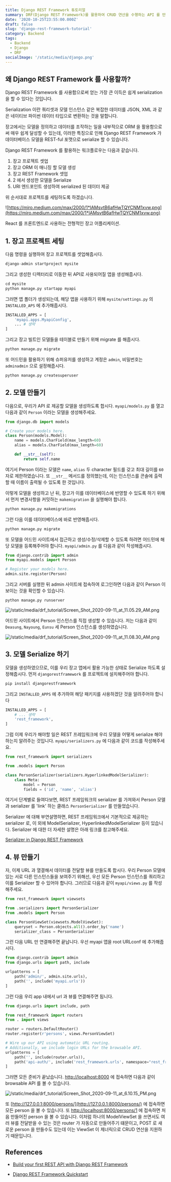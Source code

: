 ```yaml
---
title: Django REST Framework 튜토리얼
summary: DRF(Django REST Framework)를 활용하여 CRUD 연산을 수행하는 API 를 만들어 봅시다.
date: '2020-10-25T23:55:00.000Z'
draft: false
slug: 'django-rest-framework-tutorial'
category: Backend
tags:
  - Backend
  - Django
  - DRF
socialImage: '/static/media/django.png'
---
```


## 왜 Django REST Framework 를 사용할까?

Django REST Framework 를 사용함으로써 얻는 가장 큰 이득은 쉽게 serialization 을 할 수 있다는 것입니다.

Serialization 이란 쿼리셋과 모델 인스턴스 같은 복잡한 데이터를 JSON, XML 과 같은 네이티브 파이썬 데이터 타입으로 변환하는 것을 말합니다.

장고에서는 모델을 정의하고 데이터를 조작하는 일을 내부적으로 ORM 을 활용함으로써 매우 쉽게 달성할 수 있는데, 이러한 특징으로 인해 Django REST Framework 가 데이터베이스 모델을 REST-ful 포맷으로 serialize 할 수 있습니다.

Django REST Framework 를 활용하는 워크플로우는 다음과 같습니다.

1. 장고 프로젝트 셋업
2. 장고 ORM 이 매니징 할 모델 생성
3. 장고 REST Framework 셋업
4. 2 에서 생성한 모델을 Serialize
5. URI 엔드포인트 생성하여 serialized 된 데이터 제공

위 순서대로 프로젝트를 세팅하도록 하겠습니다.

![https://miro.medium.com/max/2000/1*lAMsvtB6afHwTQYCNM1xvw.png](https://miro.medium.com/max/2000/1*lAMsvtB6afHwTQYCNM1xvw.png)

React 를 프론트엔드로 사용하는 전형적인 장고 어플리케이션.

## 1. 장고 프로젝트 세팅

다음 명령을 실행하여 장고 프로젝트를 셋업해줍시다.

```python
django-admin startproject mysite
```

그리고 생성한 디렉터리로 이동한 뒤 API로 사용되어질 앱을 생성해줍시다.

```python
cd mysite
python manage.py startapp myapi
```

그러면 앱 폴더가 생성되는데, 해당 앱을 사용하기 위해 `mysite/settings.py` 의 `INSTALLED_APS` 에 추가해줍시다.

```python
INSTALLED_APPS = [
	'myapi.apps.MyapiConfig',
	... # 생략
]
```

그리고 장고 빌트인 모델들을 테이블로 만들기 위해 migrate 를 해줍시다.

```python
python manage.py migrate
```

또 어드민을 활용하기 위해 슈퍼유저를 생성하고 계정은 `admin`, 비밀번호는 `adminadmin` 으로 설정해줍시다.

```python
python manage.py createsuperuser
```

## 2. 모델 만들기

다음으로, 우리가 API 로 제공할 모델을 생성하도록 합시다. `myapi/models.py` 를 열고 다음과 같이 `Person` 이라는 모델을 생성해주세요.

```python
from django.db import models

# Create your models here.
class Person(models.Model):
    name = models.CharField(max_length=60)
    alias = models.CharField(max_length=60)

    def __str__(self):
        return self.name
```

여기서 Person 이라는 모델은 `name`, `alias` 두 character 필드를 갖고 최대 길이를 `60` 자로 제한하였습니다. 또 `__str__` 메서드를 정의했는데, 이는 인스턴스를 콘솔에 출력할 때 이름이 출력될 수 있도록 한 것입니다.

이렇게 모델을 생성하고 난 뒤, 장고가 이를 데이터베이스에 반영할 수 있도록 하기 위해서 먼저 변경사항을 커밋하는 `makemigration` 을 실행해야 합니다.

```python
python manage.py makemigrations
```

그런 다음 이를 데이터베이스에 바로 반영해줍시다.

```python
python manage.py migrate
```

또 모델을 어드민 사이트에서 접근하고 생성/수정/삭제할 수 있도록 하려면 어드민에 해당 모델을 등록해주어야 합니다. `myapi/admin.py` 를 다음과 같이 작성해줍시다.

```python
from django.contrib import admin
from myapi.models import Person

# Register your models here.
admin.site.register(Person)
```

그리고 서버를 실행한 뒤 admin 사이트에 접속하여 로그인하면 다음과 같이 Person 이 보이는 것을 확인할 수 있습니다.

```python
python manage.py runserver
```

![/static/media/drf_tutorial/Screen_Shot_2020-09-11_at_11.05.29_AM.png](/static/media/drf_tutorial/Screen_Shot_2020-09-11_at_11.05.29_AM.png)

어드민 사이트에서 Person 인스턴스를 직접 생성할 수 있습니다. 저는 다음과 같이 `Deasung`, `Nayoung`, `Eunsu` 세 Person 인스턴스를 생성하였습니다.

![/static/media/drf_tutorial/Screen_Shot_2020-09-11_at_11.08.30_AM.png](/static/media/drf_tutorial/Screen_Shot_2020-09-11_at_11.08.30_AM.png)

## 3. 모델 Serialize 하기

모델을 생성하였으므로, 이를 우리 장고 앱에서 활용 가능한 상태로 Serialize 하도록 설정해줍시다. 먼저 `djangorestframework` 를 프로젝트에 설치해주어야 합니다.

```python
pip install djangorestframework
```

그리고 `INSTALLED_APPS` 에 추가하여 해당 패키지를 사용하겠단 것을 알려주어야 합니다

```python
INSTALLED_APPS = [
	# ... 생략
	'rest_framework',
]
```

그럼 이제 우리가 해야할 일은 REST 프레임워크에 우리 모델을 어떻게 serialize 해야하는지 알려주는 것입니다. `myapi/serializers.py` 에 다음과 같이 코드를 작성해주세요.

```python
from rest_framework import serializers

from .models import Person

class PersonSerializer(serializers.HyperlinkedModelSerializer):
    class Meta:
        model = Person
        fields = ('id', 'name', 'alias')
```

여기서 단계별로 들여다보면, REST 프레임워크의 serializer 를 가져와서 Person 모델과 serializer 를 'link' 하는 클래스 `PersonSerializer` 를 만들었습니다.

Serializer 에 대해 부연설명하면, REST 프레임워크에서 기본적으로 제공하는 serializer 로, 이 외에 ModelSerializer, HyperlinkedModelSerializer 등이 있습니다. Serializer 에 대한 더 자세한 설명은 아래 링크를 참고해주세요.

[Serializer in Django REST Framework](https://www.notion.so/Serializer-in-Django-REST-Framework-37b46c0854774ba196184168eabb42bd)

## 4. 뷰 만들기

자, 이제 URL 과 열결해서 데이터를 전달할 뷰를 만들도록 합시다. 우리 Person 모델에 있는 서로 다른 인스턴스들을 보여주기 위해선, 우선 모든 Person 인스턴스를 쿼리하고 이를 Serializer 할 수 있어야 합니다. 그러므로 다음과 같이 `myapi/views.py` 를 작성해주세요.

```python
from rest_framework import viewsets

from .serializers import PersonSerializer
from .models import Person

class PersonViewSet(viewsets.ModelViewSet):
    queryset = Person.objects.all().order_by('name')
    serializer_class = PersonSerializer
```

그런 다음 URL 만 연결해주면 끝납니다. 우선 myapi 앱을 root URLconf 에 추가해줍시다.

```python
from django.contrib import admin
from django.urls import path, include

urlpatterns = [
    path('admin/', admin.site.urls),
    path('', include('myapi.urls'))
]
```

그런 다음 우리 app 내에서 url 과 뷰를 연결해주면 됩니다.

```python
from django.urls import include, path

from rest_framework import routers
from . import views

router = routers.DefaultRouter()
router.register(r'persons', views.PersonViewSet)

# Wire up our API using automatic URL routing.
# Additionally, we include login URLs for the browsable API.
urlpatterns = [
    path('', include(router.urls)),
    path('api-auth/', include('rest_framework.urls', namespace="rest_framework"))
]
```

그러면 모든 준비가 끝났습니다. [http://localhost:8000](http://localhost:8000) 에 접속하면 다음과 같이 browsable API 를 볼 수 있습니다.

![/static/media/drf_tutorial/Screen_Shot_2020-09-11_at_6.10.15_PM.png](/static/media/drf_tutorial/Screen_Shot_2020-09-11_at_6.10.15_PM.png)

또 [http://127.0.0.1:8000/persons/](http://127.0.0.1:8000/persons/) 에 접속하면 모든 person 을 볼 수 있습니다. 또 [http://localhost:8000/persons/1](http://localhost:8000/persons/1) 에 접속하면 처음 만들어진 person 을 볼 수 있습니다. 이처럼 하나의 ModelViewSet 을 쓰면서도 여러 뷰를 전달받을 수 있는 것은 router 가 자동으로 만들어주기 떄문이고, POST 로 새로운 person 을 만들수도 있는데 이는 ViewSet 이 제너릭으로 CRUD 연산을 지원하기 때문입니다.

## References

- [Build your first REST API with Django REST Framework](https://medium.com/swlh/build-your-first-rest-api-with-django-rest-framework-e394e39a482c)

- [Django REST Framework Quickstart](https://www.django-rest-framework.org/tutorial/quickstart/)
